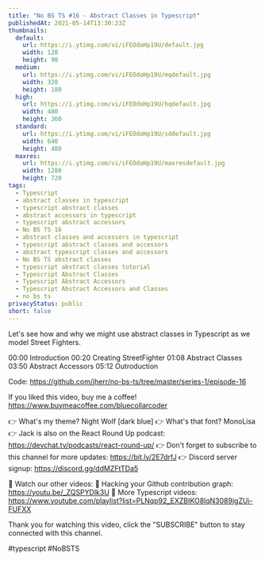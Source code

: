 ```yaml
---
title: "No BS TS #16 - Abstract Classes in Typescript"
publishedAt: 2021-05-14T13:30:23Z
thumbnails:
  default:
    url: https://i.ytimg.com/vi/iFEOdoHp19U/default.jpg
    width: 120
    height: 90
  medium:
    url: https://i.ytimg.com/vi/iFEOdoHp19U/mqdefault.jpg
    width: 320
    height: 180
  high:
    url: https://i.ytimg.com/vi/iFEOdoHp19U/hqdefault.jpg
    width: 480
    height: 360
  standard:
    url: https://i.ytimg.com/vi/iFEOdoHp19U/sddefault.jpg
    width: 640
    height: 480
  maxres:
    url: https://i.ytimg.com/vi/iFEOdoHp19U/maxresdefault.jpg
    width: 1280
    height: 720
tags:
  - Typescript
  - abstract classes in typescript
  - typescript abstract classes
  - abstract accessors in typescript
  - typescript abstract accessors
  - No BS TS 16
  - abstract classes and accessors in typescript
  - typescript abstract classes and accessors
  - abstract typescript classes and accessors
  - No BS TS abstract classes
  - typescript abstract classes tutorial
  - Typescript Abstract Classes
  - Typescript Abstract Accessors
  - Typescript Abstract Accessors and Classes
  - no bs ts
privacyStatus: public
short: false
---
```

  
  Let's see how and why we might use abstract classes in Typescript as we model Street Fighters.

00:00 Introduction
00:20 Creating StreetFighter
01:08 Abstract Classes
03:50 Abstract Accessors
05:12 Outroduction

Code: https://github.com/jherr/no-bs-ts/tree/master/series-1/episode-16

If you liked this video, buy me a coffee! https://www.buymeacoffee.com/bluecollarcoder

👉 What's my theme? Night Wolf [dark blue]
👉 What's that font? MonoLisa
👉 Jack is also on the React Round Up podcast: https://devchat.tv/podcasts/react-round-up/
👉 Don't forget to subscribe to this channel for more updates: https://bit.ly/2E7drfJ
👉 Discord server signup: https://discord.gg/ddMZFtTDa5

💢 Watch our other videos:
💟 Hacking your Github contribution graph: https://youtu.be/_ZQSPYDlk3U
💟 More Typescript videos: https://www.youtube.com/playlist?list=PLNqp92_EXZBIKO8lqN3089jgZUi-FUFXX

Thank you for watching this video, click the "SUBSCRIBE" button to stay connected with this channel. 

#typescript #NoBSTS
  